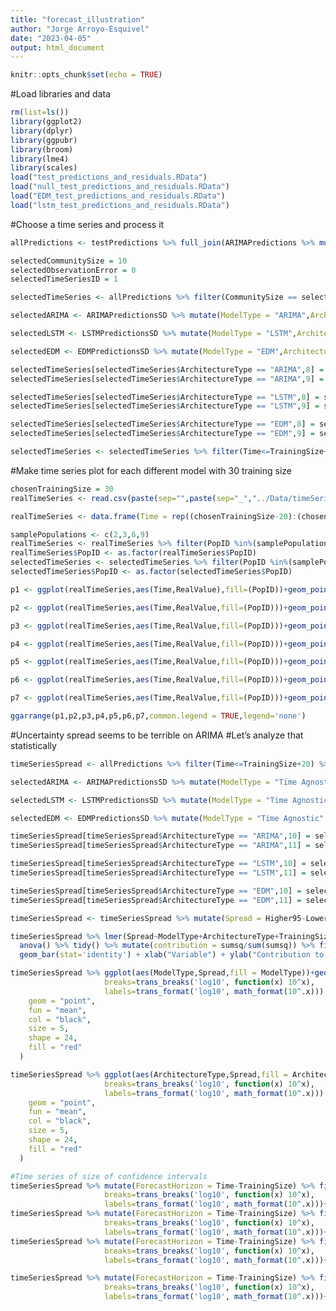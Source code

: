 ```yaml
---
title: "forecast_illustration"
author: "Jorge Arroyo-Esquivel"
date: "2023-04-05"
output: html_document
---
```


```r
knitr::opts_chunk$set(echo = TRUE)
```

#Load libraries and data
```r
rm(list=ls())
library(ggplot2)
library(dplyr)
library(ggpubr)
library(broom)
library(lme4)
library(scales)
load("test_predictions_and_residuals.RData")
load("null_test_predictions_and_residuals.RData")
load("EDM_test_predictions_and_residuals.RData")
load("lstm_test_predictions_and_residuals.RData")
```

#Choose a time series and process it
```r
allPredictions <- testPredictions %>% full_join(ARIMAPredictions %>% mutate(ModelType = "Time Agnostic",ArchitectureType = "ARIMA",RepNumber = 1)) %>% full_join(LSTMPredictions %>% mutate(ModelType = "Time Agnostic",ArchitectureType = "LSTM",RepNumber = 1)) %>% full_join(EDMPredictions %>% mutate(ModelType = "Time Agnostic",ArchitectureType = "EDM",RepNumber = 1))

selectedCommunitySize = 10
selectedObservationError = 0
selectedTimeSeriesID = 1

selectedTimeSeries <- allPredictions %>% filter(CommunitySize == selectedCommunitySize, ObservationError == selectedObservationError,TimeSeriesID == selectedTimeSeriesID) %>% group_by(ModelType,ArchitectureType,TrainingSize,Time,PopID) %>% summarise(RealValue = RealValue,MeanPrediction = mean(LogDensity),SEPrediction = sd(LogDensity)/sqrt(n())) %>% mutate(Lower95 = MeanPrediction - 1.96*SEPrediction, Higher95 = MeanPrediction + 1.96*SEPrediction) %>% select(-SEPrediction) %>% arrange(TrainingSize,PopID,Time)

selectedARIMA <- ARIMAPredictionsSD %>% mutate(ModelType = "ARIMA",ArchitectureType = "ARIMA") %>%  group_by(ModelType,ArchitectureType,TrainingSize,Time,PopID) %>% filter(CommunitySize == selectedCommunitySize, ObservationError == selectedObservationError,TimeSeriesID == selectedTimeSeriesID) %>% select(-CommunitySize,-ObservationError,-TimeSeriesID) %>% arrange(TrainingSize,PopID,Time)

selectedLSTM <- LSTMPredictionsSD %>% mutate(ModelType = "LSTM",ArchitectureType = "LSTM") %>%  group_by(ModelType,ArchitectureType,TrainingSize,Time,PopID) %>% filter(CommunitySize == selectedCommunitySize, ObservationError == selectedObservationError,TimeSeriesID == selectedTimeSeriesID) %>% select(-CommunitySize,-ObservationError,-TimeSeriesID) %>% arrange(TrainingSize,PopID,Time)

selectedEDM <- EDMPredictionsSD %>% mutate(ModelType = "EDM",ArchitectureType = "EDM") %>%  group_by(ModelType,ArchitectureType,TrainingSize,Time,PopID) %>% filter(CommunitySize == selectedCommunitySize, ObservationError == selectedObservationError,TimeSeriesID == selectedTimeSeriesID) %>% select(-CommunitySize,-ObservationError,-TimeSeriesID) %>% arrange(TrainingSize,PopID,Time)

selectedTimeSeries[selectedTimeSeries$ArchitectureType == "ARIMA",8] = selectedARIMA$Lower95
selectedTimeSeries[selectedTimeSeries$ArchitectureType == "ARIMA",9] = selectedARIMA$Higher95

selectedTimeSeries[selectedTimeSeries$ArchitectureType == "LSTM",8] = selectedLSTM$Lower95
selectedTimeSeries[selectedTimeSeries$ArchitectureType == "LSTM",9] = selectedLSTM$Higher95

selectedTimeSeries[selectedTimeSeries$ArchitectureType == "EDM",8] = selectedEDM$Lower95
selectedTimeSeries[selectedTimeSeries$ArchitectureType == "EDM",9] = selectedEDM$Higher95

selectedTimeSeries <- selectedTimeSeries %>% filter(Time<=TrainingSize+20,Time!=TrainingSize)
```

#Make time series plot for each different model with 30 training size
```r
chosenTrainingSize = 30
realTimeSeries <- read.csv(paste(sep="",paste(sep="_","../Data/timeSeries_communitySize",selectedCommunitySize,"observationError","0.0","rep",selectedTimeSeriesID),".csv"),sep='\t',header=FALSE)[,(chosenTrainingSize-20):(chosenTrainingSize+20)]

realTimeSeries <- data.frame(Time = rep((chosenTrainingSize-20):(chosenTrainingSize+20),selectedCommunitySize),PopID = rep(1:selectedCommunitySize,each = 41),RealValue = as.vector(t(realTimeSeries)))

samplePopulations <- c(2,3,6,9)
realTimeSeries <- realTimeSeries %>% filter(PopID %in%(samplePopulations)) %>% mutate(RealValue = RealValue)
realTimeSeries$PopID <- as.factor(realTimeSeries$PopID)
selectedTimeSeries <- selectedTimeSeries %>% filter(PopID %in%(samplePopulations)) %>%  mutate(Higher95 = Higher95, Lower95 = Lower95,MeanPrediction = MeanPrediction)
selectedTimeSeries$PopID <- as.factor(selectedTimeSeries$PopID)
```

```r
p1 <- ggplot(realTimeSeries,aes(Time,RealValue),fill=(PopID))+geom_point(aes(colour=(PopID)))+ geom_line(data=selectedTimeSeries %>% filter(ModelType == "ARIMA",TrainingSize == chosenTrainingSize),aes(Time,MeanPrediction,color=(PopID))) + geom_ribbon(data = selectedTimeSeries %>% filter(ModelType == "ARIMA",TrainingSize == chosenTrainingSize)%>% mutate(Lower95 = max(-10,Lower95),Higher95 = min(10,Higher95)),aes(ymin = Lower95, ymax = Higher95,fill = (PopID)),alpha = 0.2) + ggtitle("ARIMA") + ylab("Population Log Density") +theme_bw()+ theme(text = element_text(size=14))+ ylim(-10,10)

p2 <- ggplot(realTimeSeries,aes(Time,RealValue,fill=(PopID)))+geom_point(aes(colour=(PopID)))+ geom_line(data=selectedTimeSeries %>% filter(ModelType == "LSTM",ArchitectureType == "LSTM",TrainingSize == chosenTrainingSize),aes(Time,MeanPrediction,color=(PopID))) + geom_ribbon(data = selectedTimeSeries %>% filter(ModelType == "LSTM",ArchitectureType == "LSTM",TrainingSize == chosenTrainingSize)%>% mutate(Lower95 = max(-10,Lower95),Higher95 = min(10,Higher95)),aes(ymin = Lower95, ymax = Higher95,group = (PopID)),alpha = 0.2) + ggtitle("LSTM") + ylab("Population Log Density")+ theme_bw()+theme(text = element_text(size=14))+ ylim(-10,10)

p3 <- ggplot(realTimeSeries,aes(Time,RealValue,fill=(PopID)))+geom_point(aes(colour=(PopID)))+ geom_line(data=selectedTimeSeries %>% filter(ModelType == "EDM",ArchitectureType == "EDM",TrainingSize == chosenTrainingSize),aes(Time,MeanPrediction,color=(PopID))) + geom_ribbon(data = selectedTimeSeries %>% filter(ModelType == "EDM",ArchitectureType == "EDM",TrainingSize == chosenTrainingSize)%>% mutate(Lower95 = max(-10,Lower95),Higher95 = min(10,Higher95)),aes(ymin = Lower95, ymax = Higher95,group = (PopID)),alpha = 0.2) + ggtitle("EDM") + ylab("Population Log Density")+ theme_bw()+theme(text = element_text(size=14))+ ylim(-10,10)

p4 <- ggplot(realTimeSeries,aes(Time,RealValue,fill=(PopID)))+geom_point(aes(colour=(PopID)))+ geom_line(data=selectedTimeSeries %>% filter(ModelType == "Time Aware",ArchitectureType == "NODE",TrainingSize == chosenTrainingSize),aes(Time,MeanPrediction,color=(PopID))) + geom_ribbon(data = selectedTimeSeries %>% filter(ModelType == "Time Aware",ArchitectureType == "NODE",TrainingSize == chosenTrainingSize)%>% mutate(Lower95 = max(-10,Lower95),Higher95 = min(10,Higher95)),aes(ymin = Lower95, ymax = Higher95,group = (PopID)),alpha = 0.2) + ggtitle("Time Aware NODE") + ylab("Population Log Density")+ theme_bw()+theme(text = element_text(size=14))+ ylim(-10,10)

p5 <- ggplot(realTimeSeries,aes(Time,RealValue,fill=(PopID)))+geom_point(aes(colour=(PopID)))+ geom_line(data=selectedTimeSeries %>% filter(ModelType == "Time Agnostic",ArchitectureType == "NODE",TrainingSize == chosenTrainingSize),aes(Time,MeanPrediction,color=(PopID))) + geom_ribbon(data = selectedTimeSeries %>% filter(ModelType == "Time Agnostic",ArchitectureType == "NODE",TrainingSize == chosenTrainingSize)%>% mutate(Lower95 = max(-10,Lower95),Higher95 = min(10,Higher95)),aes(ymin = Lower95, ymax = Higher95,group = (PopID)),alpha = 0.2) + ggtitle("Time Agnostic NODE") + ylab("Population Log Density")+ theme_bw()+theme(text = element_text(size=14))+ ylim(-10,10)

p6 <- ggplot(realTimeSeries,aes(Time,RealValue,fill=(PopID)))+geom_point(aes(colour=(PopID)))+ geom_line(data=selectedTimeSeries %>% filter(ModelType == "Time Aware",ArchitectureType == "UDE",TrainingSize == chosenTrainingSize),aes(Time,MeanPrediction,color=(PopID))) + geom_ribbon(data = selectedTimeSeries %>% filter(ModelType == "Time Aware",ArchitectureType == "UDE",TrainingSize == chosenTrainingSize)%>% mutate(Lower95 = max(-10,Lower95),Higher95 = min(10,Higher95)),aes(ymin = Lower95, ymax = Higher95,group = (PopID)),alpha = 0.2) + ggtitle("Time Aware UDE") + ylab("Population Log Density")+theme_bw()+ theme(text = element_text(size=14))+ ylim(-10,10)

p7 <- ggplot(realTimeSeries,aes(Time,RealValue,fill=(PopID)))+geom_point(aes(colour=(PopID)))+ geom_line(data=selectedTimeSeries %>% filter(ModelType == "Time Agnostic",ArchitectureType == "UDE",TrainingSize == chosenTrainingSize),aes(Time,MeanPrediction,color=(PopID))) + geom_ribbon(data = selectedTimeSeries %>% filter(ModelType == "Time Agnostic",ArchitectureType == "UDE",TrainingSize == chosenTrainingSize) %>% mutate(Lower95 = max(-10,Lower95),Higher95 = min(10,Higher95)),aes(ymin = Lower95, ymax = Higher95,group = (PopID)),alpha = 0.2) + ggtitle("Time Agnostic UDE") + theme_bw() + ylab("Population Log Density")+ theme(text = element_text(size=14)) + ylim(-10,10)

ggarrange(p1,p2,p3,p4,p5,p6,p7,common.legend = TRUE,legend='none')
```   

#Uncertainty spread seems to be terrible on ARIMA
#Let's analyze that statistically
```r
timeSeriesSpread <- allPredictions %>% filter(Time<=TrainingSize+20) %>% group_by(CommunitySize,ObservationError,ModelType,ArchitectureType,TrainingSize,Time,TimeSeriesID,PopID) %>% summarise(RealValue = RealValue,MeanPrediction = mean(LogDensity),SEPrediction = sd(LogDensity)/sqrt(n())) %>% mutate(Lower95 = MeanPrediction - 1.96*SEPrediction, Higher95 = MeanPrediction + 1.96*SEPrediction) %>% select(-SEPrediction) %>% arrange(TrainingSize,PopID,Time)

selectedARIMA <- ARIMAPredictionsSD %>% mutate(ModelType = "Time Agnostic",ArchitectureType = "ARIMA") %>% filter(Time<=TrainingSize+20) %>%  group_by(CommunitySize,ObservationError,ModelType,ArchitectureType,TrainingSize,Time,PopID,TimeSeriesID) %>% select(-CommunitySize,-ObservationError) %>% arrange(TrainingSize,PopID,Time)

selectedLSTM <- LSTMPredictionsSD %>% mutate(ModelType = "Time Agnostic",ArchitectureType = "LSTM") %>% filter(Time<=TrainingSize+20) %>%  group_by(CommunitySize,ObservationError,ModelType,ArchitectureType,TrainingSize,Time,PopID,TimeSeriesID) %>% select(-CommunitySize,-ObservationError) %>% arrange(TrainingSize,PopID,Time)

selectedEDM <- EDMPredictionsSD %>% mutate(ModelType = "Time Agnostic",ArchitectureType = "EDM") %>% filter(Time<=TrainingSize+20) %>%  group_by(CommunitySize,ObservationError,ModelType,ArchitectureType,TrainingSize,Time,PopID,TimeSeriesID) %>% select(-CommunitySize,-ObservationError,-TimeSeriesID) %>% arrange(TrainingSize,PopID,Time)

timeSeriesSpread[timeSeriesSpread$ArchitectureType == "ARIMA",10] = selectedARIMA$Lower95
timeSeriesSpread[timeSeriesSpread$ArchitectureType == "ARIMA",11] = selectedARIMA$Higher95

timeSeriesSpread[timeSeriesSpread$ArchitectureType == "LSTM",10] = selectedLSTM$Lower95
timeSeriesSpread[timeSeriesSpread$ArchitectureType == "LSTM",11] = selectedLSTM$Higher95

timeSeriesSpread[timeSeriesSpread$ArchitectureType == "EDM",10] = selectedEDM$Lower95
timeSeriesSpread[timeSeriesSpread$ArchitectureType == "EDM",11] = selectedEDM$Higher95

timeSeriesSpread <- timeSeriesSpread %>% mutate(Spread = Higher95-Lower95) %>% mutate(CV = abs(Spread/MeanPrediction))

timeSeriesSpread %>% lmer(Spread~ModelType+ArchitectureType+TrainingSize+CommunitySize+ObservationError+(1|TimeSeriesID), data = .) %>% 
  anova() %>% tidy() %>% mutate(contribution = sumsq/sum(sumsq)) %>% filter(term != "Residuals") %>% ggplot(aes(reorder(term,contribution),contribution* 100,fill=term)) +
  geom_bar(stat='identity') + xlab("Variable") + ylab("Contribution to variation (%)") + theme_bw() + ylim(0,50) + labs(fill = "Term") + theme(text=element_text(size=20))
```
```r
timeSeriesSpread %>% ggplot(aes(ModelType,Spread,fill = ModelType))+geom_violin() + theme_bw() + xlab("Model Type") + ylab("Size of Confidence Intervals") +    scale_y_continuous(trans='log10',
                     breaks=trans_breaks('log10', function(x) 10^x),
                     labels=trans_format('log10', math_format(10^.x))) + theme(legend.position="none",text=element_text(size=24))+stat_summary(
    geom = "point",
    fun = "mean",
    col = "black",
    size = 5,
    shape = 24,
    fill = "red"
  )

timeSeriesSpread %>% ggplot(aes(ArchitectureType,Spread,fill = ArchitectureType))+geom_violin() + theme_bw() + xlab("Architecture Type") + ylab("Size of Confidence Intervals") +    scale_y_continuous(trans='log10',
                     breaks=trans_breaks('log10', function(x) 10^x),
                     labels=trans_format('log10', math_format(10^.x))) + theme(legend.position="none",text=element_text(size=24))+stat_summary(
    geom = "point",
    fun = "mean",
    col = "black",
    size = 5,
    shape = 24,
    fill = "red"
  )
```
```r
#Time series of size of confidence intervals
timeSeriesSpread %>% mutate(ForecastHorizon = Time-TrainingSize) %>% filter(ForecastHorizon>0) %>%  ggplot(aes(ForecastHorizon,Spread,color=ArchitectureType)) + geom_point(position=position_dodge(width=0.9),size=2)+scale_y_continuous(trans='log10',
                     breaks=trans_breaks('log10', function(x) 10^x),
                     labels=trans_format('log10', math_format(10^.x)))+labs(x="Forecasting Horizon",y="Size of Confidence Interval",color="Architecture Type") + theme_bw() + theme(text = element_text(size=22))
timeSeriesSpread %>% mutate(ForecastHorizon = Time-TrainingSize) %>% filter(ForecastHorizon>0) %>%  ggplot(aes(ForecastHorizon,Spread,color=ModelType)) + geom_point(position=position_dodge(width=0.9),size=2)+scale_y_continuous(trans='log10',
                     breaks=trans_breaks('log10', function(x) 10^x),
                     labels=trans_format('log10', math_format(10^.x)))+labs(x="Forecasting Horizon",y="Size of Confidence Interval",color="Model Type") + theme_bw() + theme(text = element_text(size=22))
timeSeriesSpread %>% mutate(ForecastHorizon = Time-TrainingSize) %>% filter(ForecastHorizon>0,TrainingSize<100) %>%  group_by(ArchitectureType,ForecastHorizon) %>% summarise(MeanSpread=10^mean(log10(Spread)),SESpread=10^sd(log10(Spread))/sqrt(n()),maxSpread = max(Spread),minSpread = min(Spread)) %>%  ggplot(aes(ForecastHorizon,MeanSpread,color=ArchitectureType)) + geom_line(position=position_dodge(width=0.9),size=1,linetype=5)+scale_y_continuous(trans='log10',
                     breaks=trans_breaks('log10', function(x) 10^x),
                     labels=trans_format('log10', math_format(10^.x)))+labs(x="Forecasting Horizon",y="Size of Confidence Interval",color="Architecture Type") + theme_bw() + theme(text = element_text(size=22))+geom_ribbon(aes(ForecastHorizon,ymin = minSpread, ymax = maxSpread,fill=ArchitectureType),alpha = 0.1)+scale_fill_discrete(guide='none')

timeSeriesSpread %>% mutate(ForecastHorizon = Time-TrainingSize) %>% filter(ForecastHorizon>0,TrainingSize<100) %>%  group_by(ModelType,ForecastHorizon) %>% summarise(MeanSpread=10^mean(log10(Spread)),SESpread=10^sd(log10(Spread))/sqrt(n()),maxSpread = max(Spread),minSpread = min(Spread)) %>%  ggplot(aes(ForecastHorizon,MeanSpread,color=ModelType)) + geom_line(position=position_dodge(width=0.9),size=1,linetype=5)+scale_y_continuous(trans='log10',
                     breaks=trans_breaks('log10', function(x) 10^x),
                     labels=trans_format('log10', math_format(10^.x)))+labs(x="Forecasting Horizon",y="Size of Confidence Interval",color="Model Type") + theme_bw() + theme(text = element_text(size=22))+geom_ribbon(aes(ForecastHorizon,ymin = minSpread, ymax = maxSpread,fill=ModelType),alpha = 0.1)+scale_fill_discrete(guide='none')
```

